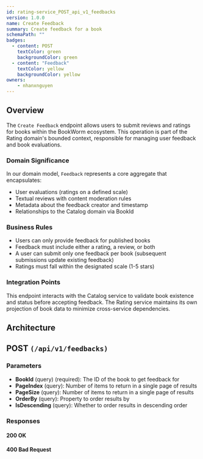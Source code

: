 ```yaml
---
id: rating-service_POST_api_v1_feedbacks
version: 1.0.0
name: Create Feedback
summary: Create feedback for a book
schemaPath: ""
badges:
  - content: POST
    textColor: green
    backgroundColor: green
  - content: "Feedback"
    textColor: yellow
    backgroundColor: yellow
owners:
    - nhanxnguyen
---
```


## Overview

The `Create Feedback` endpoint allows users to submit reviews and ratings for books within the BookWorm ecosystem. This operation is part of the Rating domain's bounded context, responsible for managing user feedback and book evaluations.

### Domain Significance

In our domain model, `Feedback` represents a core aggregate that encapsulates:

- User evaluations (ratings on a defined scale)
- Textual reviews with content moderation rules
- Metadata about the feedback creator and timestamp
- Relationships to the Catalog domain via BookId

### Business Rules

- Users can only provide feedback for published books
- Feedback must include either a rating, a review, or both
- A user can submit only one feedback per book (subsequent submissions update existing feedback)
- Ratings must fall within the designated scale (1-5 stars)

### Integration Points

This endpoint interacts with the Catalog service to validate book existence and status before accepting feedback. The Rating service maintains its own projection of book data to minimize cross-service dependencies.

## Architecture

<NodeGraph />

## POST `(/api/v1/feedbacks)`

### Parameters

- **BookId** (query) (required): The ID of the book to get feedback for
- **PageIndex** (query): Number of items to return in a single page of results
- **PageSize** (query): Number of items to return in a single page of results
- **OrderBy** (query): Property to order results by
- **IsDescending** (query): Whether to order results in descending order

### Responses

#### <span className="text-green-500">200 OK</span>

<SchemaViewer file="response-200.json" maxHeight="500" id="response-200" />

#### <span className="text-orange-500">400 Bad Request</span>

<SchemaViewer file="response-400.json" maxHeight="500" id="response-400" />
